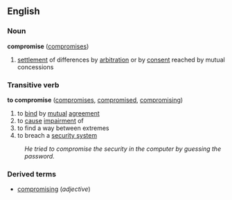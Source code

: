 {{Wikipedia}}
==English==
===Noun===
'''compromise''' ([[compromises]])

#[[settlement]] of differences by [[arbitration]] or by [[consent]] reached by mutual concessions

===Transitive verb===
'''to compromise''' ([[compromises]], [[compromised]], [[compromising]])

#to [[bind]] by [[mutual]] [[agreement]] 
#to [[cause]] [[impairment]] of
#to find a way between extremes
#to breach a [[security system]]
:''He tried to compromise the security in the computer by guessing the password.''

===Derived terms===
*[[compromising]] (''adjective'')